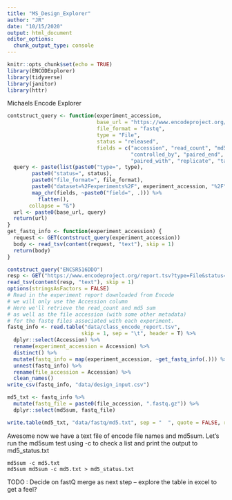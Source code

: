 ```yaml
---
title: "MS_Design_Explorer"
author: "JR"
date: "10/15/2020"
output: html_document
editor_options: 
  chunk_output_type: console
---
```


```r
knitr::opts_chunk$set(echo = TRUE)
library(ENCODExplorer)
library(tidyverse)
library(janitor)
library(httr)
```

Michaels Encode Explorer

```r
contstruct_query <- function(experiment_accession,
                             base_url = "https://www.encodeproject.org/report.tsv?",
                             file_format = "fastq",
                             type = "File", 
                             status = "released",
                             fields = c("accession", "read_count", "md5sum",
                                        "controlled_by", "paired_end",
                                        "paired_with", "replicate", "target", "read_length")) {
  query <- paste(list(paste0("type=", type), 
        paste0("status=", status),
        paste0("file_format=", file_format),
        paste0("dataset=%2Fexperiments%2F", experiment_accession, "%2F"),
        map_chr(fields, ~paste0("field=", .))) %>%
          flatten(),
       collapse = "&")
  url <- paste0(base_url, query)
  return(url)
}
get_fastq_info <- function(experiment_accession) {
  request <- GET(contstruct_query(experiment_accession)) 
  body <- read_tsv(content(request, "text"), skip = 1)
  return(body)
}

contstruct_query("ENCSR516DDO")
resp <- GET("https://www.encodeproject.org/report.tsv?type=File&status=released&file_format=fastq&dataset=%2Fexperiments%2FENCSR516DDO%2F&field=accession&field=read_count&field=md5sum&field=controlled_by&field=paired_end&field=paired_with&field=replicate&field=target&field=read_length")
read_tsv(content(resp, "text"), skip = 1)
options(stringsAsFactors = FALSE)
# Read in the experiment report downloaded from Encode
# we will only use the Accession column 
# Here we'll retrieve the read_count and md5 sum 
# as well as the file accession (with some other metadata)
# for the fastq files associated with each experiment.
fastq_info <- read.table("data/class_encode_report.tsv",
                        skip = 1, sep = "\t", header = T) %>%
  dplyr::select(Accession) %>%
  rename(experiment_accession = Accession) %>%
  distinct() %>%
  mutate(fastq_info = map(experiment_accession, ~get_fastq_info(.))) %>%
  unnest(fastq_info) %>%
  rename(file_accession = Accession) %>%
  clean_names()
write_csv(fastq_info, "data/design_input.csv")

md5_txt <- fastq_info %>%
  mutate(fastq_file = paste0(file_accession, ".fastq.gz")) %>%
  dplyr::select(md5sum, fastq_file)

write.table(md5_txt, "data/fastq/md5.txt", sep = "  ", quote = FALSE, row.names = FALSE, col.names = FALSE)
```

Awesome now we have a text file of encode file names and md5sum.
Let's run the md5sum test using -c to check a list and print the output to md5_status.txt

```
md5sum -c md5.txt 
md5sum md5sum -c md5.txt > md5_status.txt
```


TODO : Decide on fastQ merge as next step -- explore the table in excel to get a feel?








